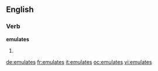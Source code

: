 ==English==

===Verb===
'''emulates'''

# {{third-person singular of|emulate}}

[[de:emulates]]
[[fr:emulates]]
[[it:emulates]]
[[oc:emulates]]
[[vi:emulates]]
